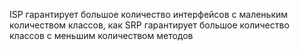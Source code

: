 ISP гарантирует большое количество интерфейсов с маленьким количеством классов, как SRP гарантирует большое количество классов с меньшим количеством методов
